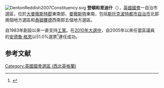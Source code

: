 [[File:DentonReddish2007Constituency.svg|right]]
'''登頓和里迪什'''（{{lang-en|Denton and Reddish}}），[[英國|英國]][[英國國會|國會]]一自治市選區，位於[[大曼徹斯特郡|大曼徹斯特郡]]東南部、[[曼徹斯特|曼徹斯特]]東南，包括[[斯托克波特都市自治市|斯托克波特都市自治市]]北部兩個地方選區和[[泰姆賽德|泰姆賽德]]西南部五個地方選區。

自1983年創設以來一直支持[[工黨_(英國)|工黨]]。在[[2010年英國大選|2010年大選中]]，自2005年以來任當區議員的[[安德魯·格恩|安德魯·格恩]]以51.0%選票<ref name="">{{cite news
|publisher=[[英國廣播公司|英國廣播公司]]
|date=2010年5月7日
|title=Election 2010/Constituency/Denton & Reddish
|url=http://news.bbc.co.uk/1/shared/election2010/results/constituency/b33.stm
|accessdate=2010年10月19日
|archive-date=2017年9月4日
|archive-url=https://web.archive.org/web/20170904223535/http://news.bbc.co.uk/1/shared/election2010/results/constituency/b33.stm
|dead-url=no
}}</ref>連任成功。

==参考文献==
<div class="references-small">
<references></references>
</div>

{{DEFAULTSORT:Denton and Reddish (UK Parliament constituency)}}
[[Category:英國國會選區_(西北英格蘭)|Category:英國國會選區 (西北英格蘭)]]